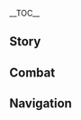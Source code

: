 {{CharacterTabs}}
{{LanguageTabs}}
{{Stub|1={{Meta/VO|tl=1|rm=1|Japanese}}}}
__TOC__
==Story==
{{VO/Story
|character           = {{ROOTPAGENAME}}
|language            = ja
|name                = ノエル

|vo_01_01_title      = 初めまして…
|vo_01_01_subtitle   = Hello
|vo_01_01_file       = VO_{language}{character} Hello.ogg
|vo_01_01_tx         = 私はノエル、西風騎士団のメイドです。今日から一緒に冒険させていただきます。何かお困りごとや悩みごとがありましたら、全力で解決しますのでご心配なく。ええ、今からでも大丈夫ですよ。
|vo_01_01_rm         = 
|vo_01_01_tl         = 

|vo_02_01_title      = 世間話・手伝い
|vo_02_01_subtitle   = Chat: A Favor
|vo_02_01_file       = VO_{language}{character} Chat - A Favor.ogg
|vo_02_01_tx         = 任せてください！なんでも私にお任せを！&mdash;&mdash;そういえば、何をすればよろしいのでしょうか？聞いていませんでしたね…
|vo_02_01_rm         = 
|vo_02_01_tl         = 
|vo_02_02_title      = 世間話・休み
|vo_02_02_subtitle   = Chat: Rest
|vo_02_02_file       = VO_{language}{character} Chat - Rest.ogg
|vo_02_02_tx         = 疲れましたか？ここで少し休みましょう。今お茶をご用意しますね。お砂糖はどうしますか？多め？普通？それともなしでしょうか？
|vo_02_02_rm         = 
|vo_02_02_tl         = 
|vo_02_03_title      = 世間話・頼もしい
|vo_02_03_subtitle   = Chat: Being Reliable
|vo_02_03_file       = VO_{language}{character} Chat - Being Reliable.ogg
|vo_02_03_tx         = 私を必要とされる限り、いつまでもそばでお仕えいたします。
|vo_02_03_rm         = 
|vo_02_03_tl         = 

|vo_03_01_title      = 雨の日…
|vo_03_01_subtitle   = When It Rains
|vo_03_01_file       = VO_{language}{character} When It Rains.ogg
|vo_03_01_tx         = 大変です、皆さまのお洋服を干したままでした！帰って洗濯物を取り込んでもよろしいでしょうか？
|vo_03_01_rm         = 
|vo_03_01_tl         = 
|vo_03_02_title      = 雷の日…
|vo_03_02_subtitle   = When Thunder Strikes
|vo_03_02_file       = VO_{language}{character} When Thunder Strikes.ogg
|vo_03_02_tx         = 雷の日は屋内にいたほうがよろしいかと。どうしても外出しなければいけない用事がありましたら、この私に任せてください。
|vo_03_02_rm         = 
|vo_03_02_tl         = 
|vo_03_03_title      = 晴れの日…
|vo_03_03_subtitle   = When the Sun Is Out
|vo_03_03_file       = VO_{language}{character} When the Sun Is Out.ogg
|vo_03_03_tx         = 晴れてますね。何か気持ちが晴れるようなことでもしましょうか。え？具体的にですか…ふふっ、気持ちが晴れやかになるならなんでもいいですよ。
|vo_03_03_rm         = 
|vo_03_03_tl         = 
|vo_03_04_title      = 風の日…
|vo_03_04_subtitle   = When It's Windy
|vo_03_04_file       = VO_{language}{character} When It's Windy.ogg
|vo_03_04_tx         = 聞こえましたか？風神さまの声ですよ。気分が沈んでいる時に、風の音を聞くといつも落ち着きます。
|vo_03_04_rm         = 
|vo_03_04_tl         = 

|vo_04_01_title      = おはよう…
|vo_04_01_subtitle   = Good Morning
|vo_04_01_file       = VO_{language}{character} Good Morning.ogg
|vo_04_01_tx         = おはようございます。朝食のご用意ができましたよ。近くにいますので、何かお口に合わないものがありましたら、いつでもお申し付けください。
|vo_04_01_rm         = 
|vo_04_01_tl         = 
|vo_04_02_title      = こんにちは…
|vo_04_02_subtitle   = Good Afternoon
|vo_04_02_file       = VO_{language}{character} Good Afternoon.ogg
|vo_04_02_tx         = 座ってお茶でもしますか？すぐにご用意しますね。そうだ、ついでにパンケーキもご用意します。得意料理ですので、ぜひ召し上がってください。
|vo_04_02_rm         = 
|vo_04_02_tl         = 
|vo_04_03_title      = こんばんは…
|vo_04_03_subtitle   = Good Evening
|vo_04_03_file       = VO_{language}{character} Good Evening.ogg
|vo_04_03_tx         = 夜は皆さまがお休みになる時間で、私が一番忙しくなる時間でもあります…アンバーさまの洗濯済みのリボンがどこに置いてあるのかも、ガイアさまが新たに購入した眼帯の数も、全部覚えています。メイドのお仕事ですから。
|vo_04_03_rm         = 
|vo_04_03_tl         = 
|vo_04_04_title      = おやすみ…
|vo_04_04_subtitle   = Good Night
|vo_04_04_friendship = 4
|vo_04_04_file       = VO_{language}{character} Good Night.ogg
|vo_04_04_tx         = 本日の冒険、お疲れ様でした。どうぞお休みください。私は騎士団に…えっ？眠るまでそばにいてほしいのですか？えと…問題ありませんが…私をからかっているんじゃありませんよね？
|vo_04_04_rm         = 
|vo_04_04_tl         = 

|vo_05_01_title      = ノエル自身について・自律
|vo_05_01_subtitle   = About {character}: Discipline
|vo_05_01_file       = VO_{language}{character} About {character} - Discipline.ogg
|vo_05_01_tx         = 毎日同じことを繰り返しているだけです。本物の騎士と比べたらまだまだです…でも、これも騎士になるための修行のひとつです。修行は口先だけでは成せませんから。
|vo_05_01_rm         = 
|vo_05_01_tl         = 
|vo_05_02_title      = ノエル自身について・分岐
|vo_05_02_subtitle   = About {character}: Disagreement
|vo_05_02_file       = VO_{language}{character} About {character} - Disagreement.ogg
|vo_05_02_tx         = 他人と言い争うことは少し苦手です。道理を説明できない上に、怒らせてしまうことが多いですので。まずは私の考えに従って行動しますが、結局「頑固」と言われます…結果を示して説得しようと思っただけですが、それも「頑固」なのでしょうか？
|vo_05_02_rm         = 
|vo_05_02_tl         = 

|vo_06_01_title      = 身分について…
|vo_06_01_subtitle   = About Us: Identities
|vo_06_01_file       = VO_{language}{character} About Us - Identities.ogg
|vo_06_01_tx         = 私の奉仕は自由への奉仕です。私の中で「メイド」こそが最も自由な身分ですが、シェフ、庭師、戦士、ガイド…必要がありましたら、私はなんでもします！
|vo_06_01_rm         = 
|vo_06_01_tl         = 
|vo_06_02_title      = 注意について…
|vo_06_02_subtitle   = About Us: Reminders
|vo_06_02_friendship = 6
|vo_06_02_file       = VO_{language}{character} About Us - Reminders.ogg
|vo_06_02_tx         = いくら忙しくても、三食きちんと食べませんと。正体不明のものを食べてはいけません、肉ばかりで野菜を食べないのもいけません。あと胃に優しくないので冷たい水もなるべく控えたほうが…あっ、今「面倒だからノエルに任せよう」って思っていませんか？うーん…本当にそう思っていますなら…わかりました、任せてください！
|vo_06_02_rm         = 
|vo_06_02_tl         = 
|vo_06_03_title      = 歓迎会について…
|vo_06_03_subtitle   = About Us: Welcome Party
|vo_06_03_friendship = 6
|vo_06_03_quest      = For a Tomorrow Without Tears
|vo_06_03_file       = VO_{language}{character} About Us - Welcome Party.ogg
|vo_06_03_tx         = 西風騎士団の栄誉騎士になったと聞きました。羨ましいです…では今後、あなたさまは先輩ですね。そうだ、歓迎会の準備をしないといけません！今すぐ準備にとりかかります！
|vo_06_03_rm         = 
|vo_06_03_tl         = 

|vo_07_01_title      = 「神の目」について…
|vo_07_01_subtitle   = About the Vision
|vo_07_01_friendship = 4
|vo_07_01_file       = VO_{language}{character} About the Vision.ogg
|vo_07_01_tx         = 正直に言いますと、少し残念です…「神の目」は神様が私を認めた証ですが、なぜ「風」ではなく、風と一番相性の悪い「岩」なのでしょう？一番西風騎士団に相応しい元素はやはり…
|vo_07_01_rm         = 
|vo_07_01_tl         = 
|vo_07_02_title      = シェアしたいこと…
|vo_07_02_subtitle   = Something to Share
|vo_07_02_file       = VO_{language}{character} Something to Share.ogg
|vo_07_02_tx         = お酒のにおいが好きですが、まだお酒を飲める歳ではありませんので…こっそり飲む機会も何回かありましたが、我慢しました。この楽しみは、やはり成人の日まで取っておきたいのです。
|vo_07_02_rm         = 
|vo_07_02_tl         = 
|vo_07_03_title      = 興味のあること…
|vo_07_03_subtitle   = Interesting Things
|vo_07_03_file       = VO_{language}{character} Interesting Things.ogg
|vo_07_03_tx         = 秘密を守るのがメイドですので、バラが好きです。モンドでバラは「口の堅さ」を象徴するものですから…えっ？あなたの故郷でバラは「愛情」を表すのですか？そ、そんな情熱的な意味があるのですね…
|vo_07_03_rm         = 
|vo_07_03_tl         = 

|vo_08_01_title      = アンバーについて…
|vo_08_01_subtitle   = About [[Amber]]
|vo_08_01_friendship = 4
|vo_08_01_file       = VO_{language}{character} About Amber.ogg
|vo_08_01_tx         = アンバーさまは尊敬する先輩です。実力者で、とても親切なんですよ。「ウサギ伯爵」の作り方も教えてくれました。ほら、いつもお守り代わりに持ち歩いています。よくできてますよね？
|vo_08_01_rm         = 
|vo_08_01_tl         = 
|vo_08_02_title      = クレーについて…
|vo_08_02_subtitle   = About [[Klee]]
|vo_08_02_friendship = 4
|vo_08_02_file       = VO_{language}{character} About Klee.ogg
|vo_08_02_tx         = まだ幼いのに正式な騎士になれた理由をずっと聞きたいと思っていました。以前、彼女に教えてもらおうと思って声をかけたのですが、話の途中で引っ張られて騎士団の外で爆弾を…何かの修行かと思いましたが、結局二人で反省室行きでしたね…
|vo_08_02_rm         = 
|vo_08_02_tl         = 
|vo_08_03_title      = ジンについて…
|vo_08_03_subtitle   = About [[Jean]]
|vo_08_03_friendship = 4
|vo_08_03_file       = VO_{language}{character} About Jean.ogg
|vo_08_03_tx         = 団長さまは私の目標です。実力も真面目さも全然適いませんが、自分自身と他人に厳しいジン団長に認められる日が来ましたら、きっと今までの努力が認められるような気がします。そうなるまで、私は怠けたりしません！
|vo_08_03_rm         = 
|vo_08_03_tl         = 
|vo_08_04_title      = ファルカについて…
|vo_08_04_subtitle   = About [[Varka]]
|vo_08_04_friendship = 4
|vo_08_04_file       = VO_{language}{character} About Varka.ogg
|vo_08_04_tx         = 一緒に遠征して、メイドの責任を果たそうと思いましたが、大団長さまは私がモンドに残っていたほうが安心だと言ってくれましたので…大団長さまにそんな風に信用されて、とても嬉しかったです！大団長さまがそんなことを言う相手は私だけじゃないって後から知りましたが…信用されていることには変わりありませんから！
|vo_08_04_rm         = 
|vo_08_04_tl         = 
|vo_08_05_title      = ガイアについて…
|vo_08_05_subtitle   = About [[Kaeya]]
|vo_08_05_friendship = 4
|vo_08_05_file       = VO_{language}{character} About Kaeya.ogg
|vo_08_05_tx         = ガイアさまはとてもミステリアスな方で、毎日重要な任務があるようです。彼はよく私に小さな任務をまかせてくれますが、まるで私を彼の隊員のように…ただの使い走りって？いえいえ、確かに使い走りかもしれませんが、大切な任務です！
|vo_08_05_rm         = 
|vo_08_05_tl         = 
|vo_08_06_title      = ベネットについて…
|vo_08_06_subtitle   = About [[Bennett]]
|vo_08_06_friendship = 4
|vo_08_06_file       = VO_{language}{character} About Bennett.ogg
|vo_08_06_tx         = 騎士団よりも冒険者協会の方が私に相応しいと、何回もお誘いをいただきました…確かに普通の冒険者のように、彼のオヤジさんたちの世話を手伝いますが…私にとって騎士団には特別な意味がありますし、負けたくありません…うん、やはりお受けできませんね。
|vo_08_06_rm         = 
|vo_08_06_tl         = 
|vo_08_07_title      = フィッシュルについて・お菓子
|vo_08_07_subtitle   = About [[Fischl]]: Tea
|vo_08_07_friendship = 4
|vo_08_07_file       = VO_{language}{character} About Fischl - Background.ogg
|vo_08_07_tx         = 別の世界から来たようですが、それ以外はよくわかりません…でも騎士団の図書館がお気に入りのようで、よくそこで読書をしています。私が掃除を担当する時はできたてのお菓子を差し上げますが、彼女はいつもよく分からない、誇張した感謝の言葉をくれますね…
|vo_08_07_rm         = 
|vo_08_07_tl         = 
|vo_08_08_title      = フィッシュルについて・身の上
|vo_08_08_subtitle   = About [[Fischl]]: Background
|vo_08_08_friendship = 6
|vo_08_08_file       = VO_{language}{character} About Fischl - Tea.ogg
|vo_08_08_tx         = 以前、図書館を掃除した時、『フィッシュル皇女物語』という本を見かけました。ただのファンタジー小説かと思いましたが…その主人公が実在していたとは！本になるくらいですから、きっとすごい人なのでしょう。
|vo_08_08_rm         = 
|vo_08_08_tl         = 
|vo_08_09_title      = バーバラについて…
|vo_08_09_subtitle   = About [[Barbara]]
|vo_08_09_friendship = 4
|vo_08_09_file       = VO_{language}{character} About Barbara.ogg
|vo_08_09_tx         = よく一緒にお茶をしますよ。バーバラちゃんはたまに綺麗なメロディーを口ずさんで、インスピレーションが降りてきたと教えてくれます。音楽に関して建設的な意見は出せませんが…バーバラちゃんとそういう時間を一緒に過ごせて、とても嬉しいです。
|vo_08_09_rm         = 
|vo_08_09_tl         = 

|vo_09_01_title      = ノエルを知る・1
|vo_09_01_subtitle   = More About {character}: I
|vo_09_01_file       = VO_{language}{character} More About {character} - 01.ogg
|vo_09_01_tx         = 助けが必要でしょうか？えっ…ただお話したいと？わかりました、それがお手伝いになるのでしたら、最後までお付き合いしますよ。
|vo_09_01_rm         = 
|vo_09_01_tl         = 
|vo_09_02_title      = ノエルを知る・2
|vo_09_02_subtitle   = More About {character}: II
|vo_09_02_friendship = 3
|vo_09_02_file       = VO_{language}{character} More About {character} - 02.ogg
|vo_09_02_tx         = 私の気持ちは考えなくても大丈夫です、なんでもお任せを…えっ？それは「メイド」ではなく「道具」？…うーん、道具はたくさんお仕事しても喜ぶとは限りませんよね。私はお手伝いできてとても満足していますよ。
|vo_09_02_rm         = 
|vo_09_02_tl         = 
|vo_09_03_title      = ノエルを知る・3
|vo_09_03_subtitle   = More About {character}: III
|vo_09_03_friendship = 4
|vo_09_03_file       = VO_{language}{character} More About {character} - 03.ogg
|vo_09_03_tx         = こ、これらのお菓子を私に？いえいえ、そんな、申し訳ないです。…では、お返しに私もお菓子をたくさん作りますね！今、今作りますから、あと30分…えっと、あと1時間ください。他にご用がありましたら先にどうぞ。すぐにできたてのお菓子を送りますからね！
|vo_09_03_rm         = 
|vo_09_03_tl         = 
|vo_09_04_title      = ノエルを知る・4
|vo_09_04_subtitle   = More About {character}: IV
|vo_09_04_friendship = 5
|vo_09_04_file       = VO_{language}{character} More About {character} - 04.ogg
|vo_09_04_tx         = 私が毎日するのは些細なことばかりです。でも、そんなことであなたさまの冒険や暮らしのお手伝いができたのなら、とてもうれしいです。ふふっ、お礼を言われると、そんな些細なことも…ちゃんと意味があると思えてきます。
|vo_09_04_rm         = 
|vo_09_04_tl         = 
|vo_09_05_title      = ノエルを知る・5
|vo_09_05_subtitle   = More About {character}: V
|vo_09_05_friendship = 6
|vo_09_05_file       = VO_{language}{character} More About {character} - 05.ogg
|vo_09_05_tx         = 私は騎士団のメイド、皆さまのお手伝いがしたいと思います。でも、いつの間にかあなたに使う時間が多くなっていました…はあ、そんな身勝手なやり方は、よろしくないのでしょうか？
|vo_09_05_rm         = 
|vo_09_05_tl         = 

|vo_10_01_title      = ノエルの趣味…
|vo_10_01_subtitle   = {character}'s Hobbies
|vo_10_01_file       = VO_{language}{character} Hobbies.ogg
|vo_10_01_tx         = 趣味ですか？お掃除することが好きです。洗濯、床掃除、窓掃除、いろんなものが綺麗になっていくのを見ると達成感があります…えっ？「休みの日の趣味」ですか？そうですね…うん、やはりお掃除ですね！
|vo_10_01_rm         = 
|vo_10_01_tl         = 
|vo_10_02_title      = ノエルの悩み…
|vo_10_02_subtitle   = {character}'s Troubles
|vo_10_02_file       = VO_{language}{character} Troubles.ogg
|vo_10_02_tx         = 最も少ない予算で一番いいものを買う方法はないでしょうか…一人で璃月に行って値段を比べて、買ったものを一人で運んだことがありますが…時間がかかりすぎたせいで、風魔龍に食べられたんじゃないかと団長さまにご心配をかけたようで…
|vo_10_02_rm         = 
|vo_10_02_tl         = 
|vo_10_03_title      = 好きな食べ物…
|vo_10_03_subtitle   = Favorite Food
|vo_10_03_file       = VO_{language}{character} Favorite Food.ogg
|vo_10_03_tx         = 「満足サラダ」ですね。一皿でモンドの自然を感じられますし、栄養バランスがよく、カロリーも低いです…飽きないかって？もちろん飽きません、美味しいですから！10年は食べ続けてますよ。
|vo_10_03_rm         = 
|vo_10_03_tl         = 
|vo_10_04_title      = 嫌いな食べ物…
|vo_10_04_subtitle   = Least Favorite Food
|vo_10_04_file       = VO_{language}{character} Least Favorite Food.ogg
|vo_10_04_tx         = 好き嫌いはしません！でも唯一困っている状況があります…メイドとして、会食の食事は全部試食しないといけません。ただこうして一口一口食べ続けますと…はあ、罪悪感が。
|vo_10_04_rm         = 
|vo_10_04_tl         = 

<!-- Receiving a Gift -->
|vo_11_01_title      = 贈り物を受け取る·1
|vo_11_01_subtitle   = Receiving a Gift: I
|vo_11_01_file       = VO_{language}{character} Receiving a Gift - 01.ogg
|vo_11_01_tx         = よく見るお料理なのに、こんなに美味しく作れるなんて…あなたを尊敬するところが、また増えてしまいましたね！
|vo_11_01_rm         = 
|vo_11_01_tl         = 

|vo_11_02_title      = 贈り物を受け取る·2
|vo_11_02_subtitle   = Receiving a Gift: II
|vo_11_02_file       = VO_{language}{character} Receiving a Gift - 02.ogg
|vo_11_02_tx         = なんて美味しいのでしょう。私も見習わなければなりませんね！お料理もメイドの務めですから…
|vo_11_02_rm         = 
|vo_11_02_tl         = 

|vo_11_03_title      = 贈り物を受け取る·3
|vo_11_03_subtitle   = Receiving a Gift: III
|vo_11_03_file       = VO_{language}{character} Receiving a Gift - 03.ogg
|vo_11_03_tx         = カロリーが…一日に必要な量を超えているのではないでしょうか…
|vo_11_03_rm         = 
|vo_11_03_tl         = 

|vo_12_01_title      = 誕生日…
|vo_12_01_subtitle   = Birthday
|vo_12_01_file       = VO_{language}{character} Birthday.ogg
|vo_12_01_tx         = 毎日冒険に勤しんで、処理できていないことが溜まっていませんか？今日、私はあなたの専属メイドですから、全部私に任せてください！それと…この素敵な日に祝福を、お誕生日おめでとうございます。
|vo_12_01_rm         = 
|vo_12_01_tl         = 

|vo_13_01_title      = 突破した感想・起
|vo_13_01_subtitle   = Feelings About Ascension: Intro
|vo_13_01_ascension  = 1
|vo_13_01_file       = VO_{language}{character} Feelings About Ascension -  01.ogg
|vo_13_01_tx         = これが…新しい力ですか？これでより多くの方を助けられますね、ありがとうございます。
|vo_13_01_rm         = 
|vo_13_01_tl         = 
|vo_13_02_title      = 突破した感想・承
|vo_13_02_subtitle   = Feelings About Ascension: Building Up
|vo_13_02_ascension  = 2
|vo_13_02_file       = VO_{language}{character} Feelings About Ascension -  02.ogg
|vo_13_02_tx         = 満足はしません。正式な西風騎士になるまで、人の倍努力しませんと。
|vo_13_02_rm         = 
|vo_13_02_tl         = 
|vo_13_03_title      = 突破した感想・転
|vo_13_03_subtitle   = Feelings About Ascension: Climax
|vo_13_03_ascension  = 4
|vo_13_03_file       = VO_{language}{character} Feelings About Ascension -  03.ogg
|vo_13_03_tx         = あなたさまと共に冒険させていただき、私は成長できました。メイドの仕事はあなたさまの悩みをなくすことなのに、かえってあなたさまに助けられましたね…
|vo_13_03_rm         = 
|vo_13_03_tl         = 
|vo_13_04_title      = 突破した感想・結
|vo_13_04_subtitle   = Feelings About Ascension: Conclusion
|vo_13_04_ascension  = 6
|vo_13_04_file       = VO_{language}{character} Feelings About Ascension -  04.ogg
|vo_13_04_tx         = モンドの皆様に以前より頼もしくなった、きっとすぐに本物の西風騎士になれると言われましたが、私は何も…えっ？あなたさまもそう思うんですか？えっと…そう言ってくださってありがとうございます、最高の褒め言葉です！
|vo_13_04_rm         = 
|vo_13_04_tl         = 
}}

==Combat==
{{Combat VO
|character           = {{ROOTPAGENAME}}
|language            = ja

|skill_1_tx          = 岩の重さは安心できます。
|skill_1_tl          = 
|skill_1_rm          = Iwa no omosa wa anshin dekimasu.
|skill_2_tx          = 綺麗にしませんと。
|skill_2_tl          = 
|skill_2_rm          = Kirei ni shimasen to.
|skill_3_tx          = 任せてください。
|skill_3_tl          = 
|skill_3_rm          = Makasete kudasai.

|burst_1_tx          = 戦場のお掃除の時間です。
|burst_1_tl          = 
|burst_1_rm          = Senjou no osouji no jikan desu.
|burst_2_tx          = 騎士の風格に気を付けます。
|burst_2_tl          = 
|burst_2_rm          = Kishi no fuukaku ni ko wo tsukemasu.
|burst_3_tx          = メイドの礼儀に気を付けます。
|burst_3_tl          = 
|burst_3_rm          = Meido no reigi ni ki wo tsukemasu.

|sprint-s_1_tx       = これで間に合いますね。
|sprint-s_1_tl       = 
|sprint-s_1_rm       = Kore de ma ni aimasu ne.
|sprint-s_2_tx       = 助けが必要な方がいるはずです。
|sprint-s_2_tl       = 
|sprint-s_2_rm       = Tasuke ga hitsuyou-na kata ga iru hazu desu.
|sprint-s_3_file     = Sprint Start 03


|glider_1_file       = Deploying Wind Glider 01,Deploying Wind Glider 02,Deploying Wind Glider 03

|chest_1_tx          = とても満足です。
|chest_1_tl          = 
|chest_1_rm          = 
|chest_2_tx          = 心から嬉しく思います…
|chest_2_tl          = 
|chest_2_rm          = 
|chest_3_tx          = ほこりをきれいにしますね！
|chest_3_tl          = 
|chest_3_rm          = 

|low-hp_1_tx         = かすり傷ですから、大丈夫です。
|low-hp_1_tl         = 
|low-hp_1_rm         = Kasuri-kizu desukara, daijoubu desu.
|low-hp_2_tx         = うっ、服が汚れてしまいしたね…
|low-hp_2_tl         = 
|low-hp_2_rm         = U', fuku ga yogorete shimaishita ne...
|low-hp_2_actual_tx  = うっ、服が汚れてしまいましたね…
|low-hp_2_actual_rm  = U', fuku ga yogorete shimaimashita ne...
|low-hp_3_tx         = 引きません。
|low-hp_3_tl         = 
|low-hp_3_rm         = Hikimasen.


|fallen_1_tx         = 騎士団に…恥を…
|fallen_1_tl         = 
|fallen_1_rm         = Kishidan ni... haji wo...
|fallen_2_tx         = まだ…皆様を守りたいのに…
|fallen_2_tl         = 
|fallen_2_rm         = Mada... minasama wo mamoritai noni...
|fallen_3_tx         = さようなら…ご主人様…
|fallen_3_tl         = 
|fallen_3_rm         = Sayounara... goshujin-sama...

|hit-l_1_file        = Light Hit Taken 01,Light Hit Taken 02,Light Hit Taken 03,Light Hit Taken 04,Light Hit Taken 05,Light Hit Taken 06

|hit-h_1_file        = Heavy Hit Taken 02
|hit-h_1_tx          = うっ…失礼しました。
|hit-h_1_tl          = 
|hit-h_1_rm          = U'... shitsurei shimashita.
|hit-h_2_file        = Heavy Hit Taken 01,Heavy Hit Taken 03,Heavy Hit Taken 04,Heavy Hit Taken 05,Heavy Hit Taken 06

|join_1_tx           = うれしい…あ、いえ。
|join_1_tl           = 
|join_1_rm           = Ureshii... a, ie.
|join_2_tx           = 必ずあなたをお守りします。
|join_2_tl           = 
|join_2_rm           = Kanarazu anata wo omamori shimasu.
|join_3_tx           = はい、お望みのままに。
|join_3_tl           = 
|join_3_rm           = Hai, onozomi no mama ni.


|atk-l_1_file        = Light Attack 01,Light Attack 02,Light Attack 03,Light Attack 04,Light Attack 05,Light Attack 06,Light Attack 07

|atk-m_1_file        = Mid Attack 01,Mid Attack 02,Mid Attack 03

|atk-h_1_file        = Heavy Attack 01,Heavy Attack 02,Heavy Attack 03

|climb_1_file        = Climbing 01,Climbing 02,Climbing 03

|climb-b_1_file      = Climbing Breath 01,Climbing Breath 02,Climbing Breath 03

|jump_1_file         = Jumping 01,Jumping 02,Jumping 03,Jumping 04,Jumping 05

<!--
Copy paste the following line in any section that does not have any voice files, change the X for the section's title:
'''{{ROOTPAGENAME}} does not feature any X Voice-Overs'''
-->
}}

==Navigation==
{{Character Navbox|link type=vo-ja}}